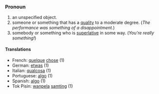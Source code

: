 ===Pronoun===

# an unspecified object.
# someone or something that has a [[quality]] to a moderate degree.  (''The performance was something of a disappointment.'')
# somebody or something who is [[superlative]] in some way.  (''You're really something!'')

====Translations====
*French: [[quelque]] [[chose]] (1)
*German: [[etwas]] (1)
*Italian: [[qualcosa]] (1)
*Portuguese: [[algo]] (1)
*Spanish: [[algo]] (1)
*Tok Pisin: [[wanpela]] [[samting]] (1)